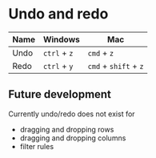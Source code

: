# Undo and redo

| Name | Windows      | Mac                   |
| ---- | ------------ | --------------------- |
| Undo | `ctrl` + `z` | `cmd` + `z`           |
| Redo | `ctrl` + `y` | `cmd` + `shift` + `z` |

## Future development

Currently undo/redo does not exist for

-   dragging and dropping rows
-   dragging and dropping columns
-   filter rules
